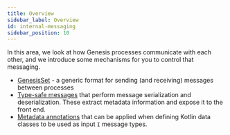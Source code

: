 ```yaml
---
title: Overview
sidebar_label: Overview
id: internal-messaging
sidebar_position: 10
---
```

In this area, we look at how Genesis processes communicate with each other, and we introduce some mechanisms for you to control that messaging.


- [GenesisSet](platform-reference/inter-process-messages/genesis-set/) - a generic format for sending (and receiving) messages between processes
- [Type-safe messages](/platform-reference/inter-process-messages/type-safe-messages/) that perform message serialization and deserialization. These extract metadata information and expose it to the front end. 
- [Metadata annotations](/platform-reference/inter-process-messages/metadata-annotations/) that can be applied when defining Kotlin data classes to be used as input `I` message types. 